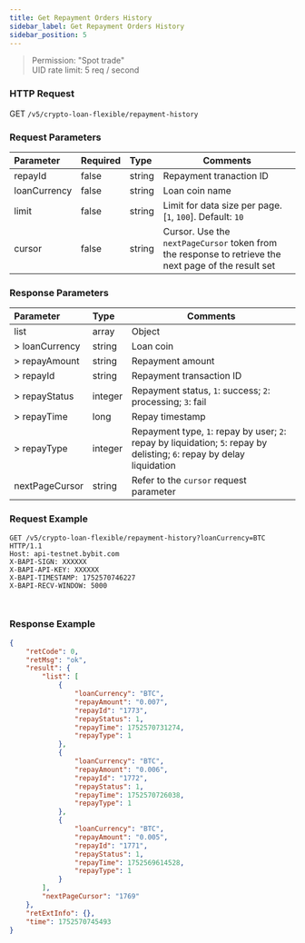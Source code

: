 ```yaml
---
title: Get Repayment Orders History
sidebar_label: Get Repayment Orders History
sidebar_position: 5
---
```

> Permission: "Spot trade"<br/>
> UID rate limit: 5 req / second

### HTTP Request
GET `/v5/crypto-loan-flexible/repayment-history`

### Request Parameters
| Parameter | Required | Type | Comments|
|:----- |:-------|:-----|------ |
|repayId|false|string|Repayment tranaction ID|
|loanCurrency|false|string|Loan coin name|
|limit |false |string |Limit for data size per page. [`1`, `100`]. Default: `10`|
|cursor |false |string |Cursor. Use the `nextPageCursor` token from the response to retrieve the next page of the result set|

### Response Parameters
| Parameter | Type | Comments|
|:----- |:-----|----- |
|list|array|Object|
|> loanCurrency|string |Loan coin|
|> repayAmount|string |Repayment amount|
|> repayId|string |Repayment transaction ID|
|> repayStatus|integer |Repayment status, `1`: success; `2`: processing; `3`: fail|
|> repayTime|long |Repay timestamp|
|> repayType|integer |Repayment type, `1`: repay by user; `2`: repay by liquidation; `5`: repay by delisting; `6`: repay by delay liquidation|
|nextPageCursor |string |Refer to the `cursor` request parameter |

### Request Example

<Tabs groupId="programming-languages">
<TabItem value="http" label="HTTP">

```http
GET /v5/crypto-loan-flexible/repayment-history?loanCurrency=BTC HTTP/1.1
Host: api-testnet.bybit.com
X-BAPI-SIGN: XXXXXX
X-BAPI-API-KEY: XXXXXX
X-BAPI-TIMESTAMP: 1752570746227
X-BAPI-RECV-WINDOW: 5000
```

</TabItem>
<TabItem value="python" label="Python">

```python

```

</TabItem>

<TabItem value="Node" label="Node.js">

```n4js

```

</TabItem>
</Tabs>

### Response Example

```json
{
    "retCode": 0,
    "retMsg": "ok",
    "result": {
        "list": [
            {
                "loanCurrency": "BTC",
                "repayAmount": "0.007",
                "repayId": "1773",
                "repayStatus": 1,
                "repayTime": 1752570731274,
                "repayType": 1
            },
            {
                "loanCurrency": "BTC",
                "repayAmount": "0.006",
                "repayId": "1772",
                "repayStatus": 1,
                "repayTime": 1752570726038,
                "repayType": 1
            },
            {
                "loanCurrency": "BTC",
                "repayAmount": "0.005",
                "repayId": "1771",
                "repayStatus": 1,
                "repayTime": 1752569614528,
                "repayType": 1
            }
        ],
        "nextPageCursor": "1769"
    },
    "retExtInfo": {},
    "time": 1752570745493
}
```
